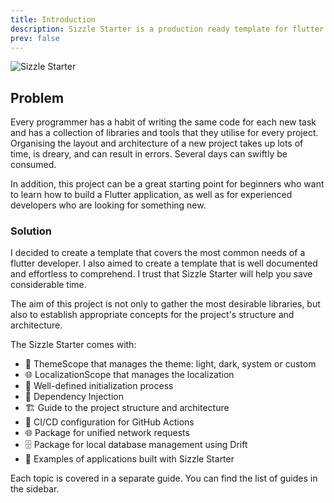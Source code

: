 ```yaml
---
title: Introduction
description: Sizzle Starter is a production ready template for flutter applications.
prev: false
---
```


![Sizzle Starter](/og.jpg)

## Problem

Every programmer has a habit of writing the same code for each new task and has
a collection of libraries and tools that they utilise for every project.
Organising the layout and architecture of a new project takes up lots of time,
is dreary, and can result in errors. Several days can swiftly be consumed.

In addition, this project can be a great starting point for beginners who
want to learn how to build a Flutter application, as well as for experienced developers
who are looking for something new.

### Solution

I decided to create a template that covers the most common needs of a
flutter developer. I also aimed to create a template that is well documented
and effortless to comprehend. I trust that Sizzle Starter will help you
save considerable time.

The aim of this project is not only to gather the most desirable libraries,
but also to establish appropriate concepts for the project's structure and architecture.

The Sizzle Starter comes with:

- 🎨 ThemeScope that manages the theme: light, dark, system or custom
- 🌐 LocalizationScope that manages the localization
- 🚀 Well-defined initialization process
- 🧰 Dependency Injection
- 🏗️ Guide to the project structure and architecture
- 🤖 CI/CD configuration for GitHub Actions
- 🌐 Package for unified network requests
- 🗄️ Package for local database management using Drift
- 📱 Examples of applications built with Sizzle Starter

Each topic is covered in a separate guide. You can find the list of guides in
the sidebar.
